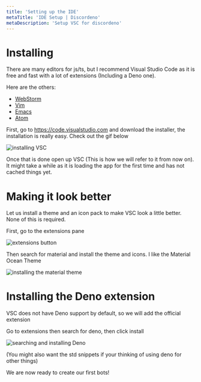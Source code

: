 ```yaml
---
title: 'Setting up the IDE'
metaTitle: 'IDE Setup | Discordeno'
metaDescription: 'Setup VSC for discordeno'
---
```


# Installing

There are many editors for js/ts, but I recommend Visual Studio Code as it is free and fast with a lot of extensions (Including a Deno one).

Here are the others:
- [WebStorm](https://www.vim.org/)
- [Vim](https://www.vim.org/)
- [Emacs](https://www.gnu.org/software/emacs/)
- [Atom](https://atom.io)

First, go to <https://code.visualstudio.com> and download the installer, the installation is really easy. Check out the gif below

![installing VSC](https://i.imgur.com/xvDJ2iI.gif)

Once that is done open up VSC (This is how we will refer to it from now on). It might take a while as it is loading the app for the first time and has not cached things yet.

# Making it look better

Let us install a theme and an icon pack to make VSC look a little better. None of this is required.

First, go to the extensions pane

![extensions button](https://i.imgur.com/Hw0pY2z.png)

Then search for material and install the theme and icons. I like the Material Ocean Theme

![installing the material theme](https://i.imgur.com/DrnvBJS.png)

# Installing the Deno extension

VSC does not have Deno support by default, so we will add the official extension

Go to extensions then search for deno, then click install

![searching and installing Deno](https://i.imgur.com/G0CwSiS.gif)

(You might also want the std snippets if your thinking of using deno for other things)

We are now ready to create our first bots!
